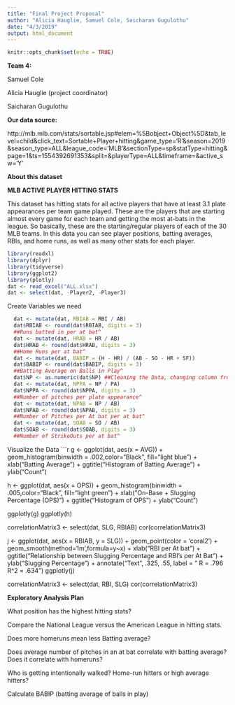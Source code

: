 ```yaml
---
title: "Final Project Proposal"
author: "Alicia Hauglie, Samuel Cole, Saicharan Gugulothu"
date: "4/3/2019"
output: html_document
---
```


```r
knitr::opts_chunk$set(echo = TRUE)
```

**Team 4:**

Samuel Cole 

Alicia Hauglie (project coordinator)

Saicharan Gugulothu



**Our data source:**

http://mlb.mlb.com/stats/sortable.jsp#elem=%5Bobject+Object%5D&tab_level=child&click_text=Sortable+Player+hitting&game_type='R'&season=2019&season_type=ALL&league_code='MLB'&sectionType=sp&statType=hitting&page=1&ts=1554392691353&split=&playerType=ALL&timeframe=&active_sw='Y'


**About this dataset**

**MLB ACTIVE PLAYER HITTING STATS**

This dataset has hitting stats for all active players that have at least 3.1 plate appearances per team game played. These are the players that are starting almost every game for each team and getting the most at-bats in the league. So basically, these are the starting/regular players of each of the 30 MLB teams. In this data you can see player positions, batting averages, RBIs, and home runs, as well as many other stats for each player. 

```r
library(readxl)
library(dplyr)
library(tidyverse)
library(ggplot2)
library(plotly)
dat <- read_excel("ALL.xlsx")
dat <- select(dat, -Player2, -Player3)
```
Create Variables we need
```r
  dat <- mutate(dat, RBIAB = RBI / AB)
  dat$RBIAB <- round(dat$RBIAB, digits = 3)
  ##Runs batted in per at bat^
  dat <- mutate(dat, HRAB = HR / AB) 
  dat$HRAB <- round(dat$HRAB, digits = 3)
  ##Home Runs per at bat^
  dat <- mutate(dat, BABIP = (H - HR) / (AB - SO - HR + SF))
  dat$BABIP <- round(dat$BABIP, digits = 3)
  ##Batting Average on Balls in Play^
  dat$NP <- as.numeric(dat$NP) ##Cleaning the Data, changing column from character to Number
  dat <- mutate(dat, NPPA = NP / PA)
  dat$NPPA <- round(dat$NPPA, digits = 3)
  ##Number of pitches per plate appearance^
  dat <- mutate(dat, NPAB = NP / AB)
  dat$NPAB <- round(dat$NPAB, digits = 3)
  ##Number of Pitches per At bat per at bat^
  dat <- mutate(dat, SOAB = SO / AB)
  dat$SOAB <- round(dat$SOAB, digits = 3)
  ##Number of StrikeOuts per at bat^
```

Visualize the Data
```r
g <- ggplot(dat, aes(x = AVG)) + geom_histogram(binwidth = .002,color="Black", fill="light blue") + xlab("Batting Average") + ggtitle("Histogram of Batting Average") + ylab("Count")


h <- ggplot(dat, aes(x = OPS)) + geom_histogram(binwidth = .005,color="Black", fill="light green") + xlab("On-Base + Slugging Percentage (OPS)") + ggtitle("Histogram of OPS") + ylab("Count")

ggplotly(g)
ggplotly(h)

correlationMatrix3 <- select(dat, SLG, RBIAB)
cor(correlationMatrix3)

j <- ggplot(dat, aes(x = RBIAB, y = SLG)) + geom_point(color = 'coral2') + geom_smooth(method='lm',formula=y~x) + xlab("RBI per At bat") + ggtitle("Relationship between Slugging Percentage and RBI's per At Bat") + ylab("Slugging Percentage") + annotate("Text", .325, .55, label = "      R = .796 \n R^2 = .634")
ggplotly(j)

correlationMatrix3 <- select(dat, RBI, SLG)
cor(correlationMatrix3)


**Exploratory Analysis Plan**

What position has the highest hitting stats?

Compare the National League versus the American League in hitting stats.

Does more homeruns mean less Batting average?

Does average number of pitches in an at bat correlate with batting average?
  Does it correlate with homeruns?

Who is getting intentionally walked? Home-run hitters or high average hitters?

Calculate BABIP (batting average of balls in play)